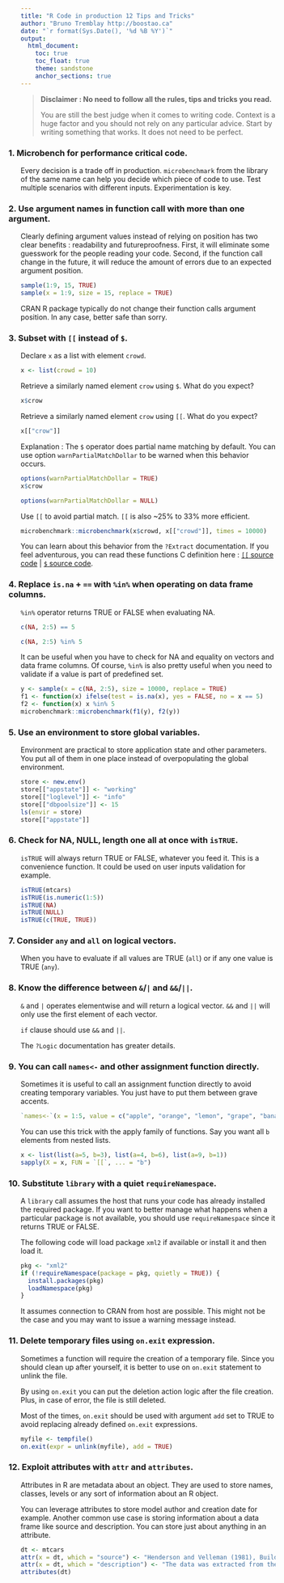 ---
title: "R Code in production 12 Tips and Tricks"
author: "Bruno Tremblay http://boostao.ca"
date: "`r format(Sys.Date(), '%d %B %Y')`"
output:
  html_document:
    toc: true
    toc_float: true
    theme: sandstone
    anchor_sections: true
---

<style type="text/css" rel="stylesheet">
h3 { margin-left: -24px; }
</style>

> **Disclaimer : No need to follow all the rules, tips and tricks you read.**
>
> You are still the best judge when it comes to writing code. Context is a huge factor and you should not rely on any particular advice. Start by writing something that works. It does not need to be perfect.

### 1. Microbench for performance critical code.

Every decision is a trade off in production. `microbenchmark` from the library of the same name can help you decide which piece of code to use. Test multiple scenarios with different inputs. Experimentation is key.

### 2. Use argument names in function call with more than one argument.

Clearly defining argument values instead of relying on position has two clear benefits : readability and futureproofness. First, it will eliminate some guesswork for the people reading your code. Second, if the function call change in the future, it will reduce the amount of errors due to an expected argument position.

```{r}
sample(1:9, 15, TRUE)
sample(x = 1:9, size = 15, replace = TRUE)
```

CRAN R package typically do not change their function calls argument position. In any case, better safe than sorry.

### 3. Subset with `[[` instead of `$`.

Declare `x` as a list with element `crowd`.
```{r}
x <- list(crowd = 10)
```
   
Retrieve a similarly named element `crow` using `$`. What do you expect?
```{r}
x$crow
```
Retrieve a similarly named element `crow` using `[[`. What do you expect?
```{r}
x[["crow"]]
```

Explanation : The `$` operator does partial name matching by default. You can use option `warnPartialMatchDollar` to be warned when this behavior occurs.
```{r}
options(warnPartialMatchDollar = TRUE)
x$crow
```
```{r message=FALSE, include=FALSE}
options(warnPartialMatchDollar = NULL)
```

Use `[[` to avoid partial match. `[[` is also ~25% to 33% more efficient.
```{r eval=FALSE, include=TRUE}
microbenchmark::microbenchmark(x$crowd, x[["crowd"]], times = 10000)
```

You can learn about this behavior from the `?Extract` documentation. If you feel adventurous, you can read these functions C definition here : [`[[` source code](https://github.com/wch/r-source/blob/cb381108353a0c78ea01849b3aa12d4dc88bfd5e/src/main/subset.c#L896) | [`$` source code](https://github.com/wch/r-source/blob/cb381108353a0c78ea01849b3aa12d4dc88bfd5e/src/main/subset.c#L1208).


### 4. Replace `is.na` + `==` with `%in%` when operating on data frame columns.

`%in%` operator returns TRUE or FALSE when evaluating NA.

```{r}
c(NA, 2:5) == 5
```

```{r}
c(NA, 2:5) %in% 5
```

It can be useful when you have to check for NA and equality on vectors and data frame columns. Of course, `%in%` is also pretty useful when you need to validate if a value is part of predefined set.
```{r eval=FALSE, include=TRUE}
y <- sample(x = c(NA, 2:5), size = 10000, replace = TRUE)
f1 <- function(x) ifelse(test = is.na(x), yes = FALSE, no = x == 5)
f2 <- function(x) x %in% 5
microbenchmark::microbenchmark(f1(y), f2(y))
```

### 5. Use an environment to store global variables.

Environment are practical to store application state and other parameters. You put all of them in one place instead of overpopulating the global environment.

```{r}
store <- new.env()
store[["appstate"]] <- "working"
store[["loglevel"]] <- "info"
store[["dbpoolsize"]] <- 15
ls(envir = store)
store[["appstate"]]
```

### 6. Check for NA, NULL, length one all at once with `isTRUE`.

`isTRUE` will always return TRUE or FALSE, whatever you feed it. This is a convenience function. It could be used on user inputs validation for example.

```{r}
isTRUE(mtcars)
isTRUE(is.numeric(1:5))
isTRUE(NA)
isTRUE(NULL)
isTRUE(c(TRUE, TRUE))
```

### 7. Consider `any` and `all` on logical vectors.

When you have to evaluate if all values are TRUE (`all`) or if any one value is TRUE (`any`).

### 8. Know the difference between `&`/`|` and `&&`/`||`.

`&` and `|` operates elementwise and will return a logical vector.
`&&` and `||` will only use the first element of each vector.

`if` clause should use `&&` and `||`.

The `?Logic` documentation has greater details.

### 9. You can call `names<-` and other assignment function directly.

Sometimes it is useful to call an assignment function directly to avoid creating temporary variables. You just have to put them between grave accents.
```{r}
`names<-`(x = 1:5, value = c("apple", "orange", "lemon", "grape", "banana"))
```

You can use this trick with the apply family of functions. Say you want all `b` elements from nested lists.
```{r}
x <- list(list(a=5, b=3), list(a=4, b=6), list(a=9, b=1))
sapply(X = x, FUN = `[[`, ... = "b")
```

### 10. Substitute `library` with a quiet `requireNamespace`.

A `library` call assumes the host that runs your code has already installed the required package. If you want to better manage what happens when a particular package is not available, you should use `requireNamespace` since it returns TRUE or FALSE.

The following code will load package `xml2` if available or install it and then load it.
```{r}
pkg <- "xml2"
if (!requireNamespace(package = pkg, quietly = TRUE)) {
  install.packages(pkg)
  loadNamespace(pkg)
}
```

It assumes connection to CRAN from host are possible. This might not be the case and you may want to issue a warning message instead.

### 11. Delete temporary files using `on.exit` expression.

Sometimes a function will require the creation of a temporary file. Since you should clean up after yourself, it is better to use on `on.exit` statement to unlink the file.

By using `on.exit` you can put the deletion action logic after the file creation. Plus, in case of error, the file is still deleted.

Most of the times, `on.exit` should be used with argument `add` set to TRUE to avoid replacing already defined `on.exit` expressions.
```{r}
myfile <- tempfile()
on.exit(expr = unlink(myfile), add = TRUE)
```

### 12. Exploit attributes with `attr` and `attributes`.

Attributes in R are metadata about an object. They are used to store names, classes, levels or any sort of information about an R object.

You can leverage attributes to store model author and creation date for example. Another common use case is storing information about a data frame like source and description. You can store just about anything in an attribute.

```{r}
dt <- mtcars
attr(x = dt, which = "source") <- "Henderson and Velleman (1981), Building multiple regression models interactively. Biometrics, 37, 391–411."
attr(x = dt, which = "description") <- "The data was extracted from the 1974 Motor Trend US magazine, and comprises fuel consumption and 10 aspects of automobile design and performance for 32 automobiles (1973–74 models)."
attributes(dt)
```

